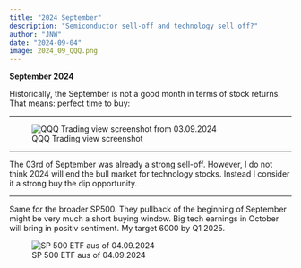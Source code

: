 ```yaml
---
title: "2024 September" 
description: "Semiconductor sell-off and technology sell off?" 
author: "JNW" 
date: "2024-09-04" 
image: 2024_09_QQQ.png
---
```


**September 2024**

Historically, the September is not a good month in terms of stock returns. That means: perfect time to buy:

------------------------------------------------------------------------

![QQQ Trading view screenshot](2024_09_QQQ.PNG){alt="QQQ Trading view screenshot from 03.09.2024"}

------------------------------------------------------------------------

The 03rd of September was already a strong sell-off. However, I do not think 2024 will end the bull market for technology stocks. Instead I consider it a strong buy the dip opportunity.

------------------------------------------------------------------------

Same for the broader SP500. They pullback of the beginning of September might be very much a short buying window. Big tech earnings in October will bring in positiv sentiment. My target 6000 by Q1 2025.

![SP 500 ETF aus of 04.09.2024](2024_09_SP500.PNG)
